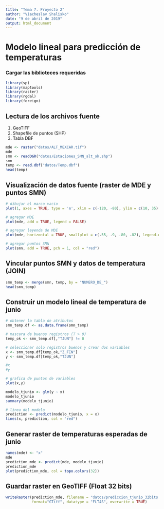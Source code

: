 ---
title: "Tema 7. Proyecto 2"
author: "Viacheslav Shalisko"
date: "9 de abril de 2019"
output: html_document
---

# Modelo lineal para predicción de temperaturas
### Cargar las biblioteces requeridas

```{r}
library(sp)
library(maptools)
library(raster)
library(rgdal)
library(foreign)
```

## Lectura de los archivos fuente
1) GeoTIFF
2) Shapefile de puntos (SHP)
3) Tabla DBF

```{r}
mde <- raster("datos/ALT_MEXCAR.tif")
mde
smn <- readOGR("datos/Estaciones_SMN_alt_ok.shp")
smn
temp <- read.dbf("datos/Temp.dbf")
head(temp)
```

## Visualización de datos fuente (raster de MDE y puntos SMN)

```{r}
# dibujar el marco vacio
plot(1, axes = TRUE, type = 'n', xlim = c(-120, -80), ylim = c(10, 35), xlab = "", ylab = "")

# agregar MDE
plot(mde, add = TRUE, legend = FALSE)

# agregar leyenda de MDE
plot(mde, horizontal = TRUE, smallplot = c(.55, .9, .80, .82), legend.only = TRUE) 

# agregar puntos SMN
plot(smn, add = TRUE, pch = 1, col = "red")
```

## Vincular puntos SMN y datos de temperatura (JOIN)

```{r}
smn_temp <- merge(smn, temp, by = "NUMERO_DE_")
head(smn_temp)
```

## Construir un modelo lineal de temperatura de junio

```{r}
# obtener la tabla de atributos
smn_temp.df <- as.data.frame(smn_temp)

# mascara de buenos registros (T > 0)
temp_ok <- smn_temp.df[,"TJUN"] != 0

# seleccionar solo registros buenos y crear dos variables
x <- smn_temp.df[temp_ok,"Z_FIN"]
y <- smn_temp.df[temp_ok,"TJUN"]

#x
#y

# grafica de puntos de variables
plot(x,y)

modelo_tjunio <- glm(y ~ x)
modelo_tjunio
summary(modelo_tjunio)

# linea del modelo
prediction <- predict(modelo_tjunio, x = x)
lines(x, prediction, col = "red")
```

## Generar raster de temperaturas esperadas de junio

```{r}
names(mde) <- "x"
mde
prediction_mde <- predict(mde, modelo_tjunio)
prediction_mde
plot(prediction_mde, col = topo.colors(32))
```

## Guardar raster en GeoTIFF (Float 32 bits)

```{r}
writeRaster(prediction_mde, filename = "datos/prediccion_tjunio_32bits.tif", 
            format="GTiff", datatype = "FLT4S", overwrite = TRUE)
    
```